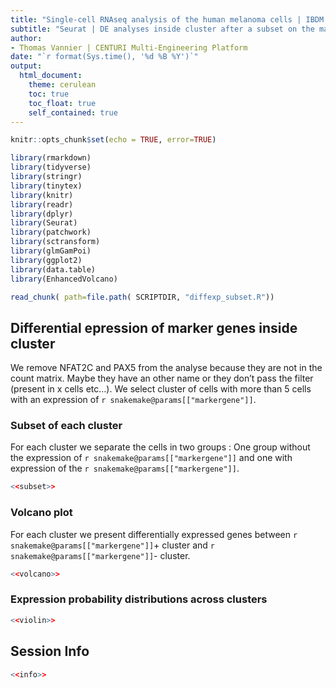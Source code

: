 ```yaml
---
title: "Single-cell RNAseq analysis of the human melanoma cells | IBDM | Marie-Claire Delfini"
subtitle: "Seurat | DE analyses inside cluster after a subset on the marker gene expression"
author:
- Thomas Vannier | CENTURI Multi-Engineering Platform
date: "`r format(Sys.time(), '%d %B %Y')`"
output:
  html_document: 
    theme: cerulean
    toc: true
    toc_float: true
    self_contained: true
---
```


```r
knitr::opts_chunk$set(echo = TRUE, error=TRUE)
```

```r
library(rmarkdown)
library(tidyverse)
library(stringr)
library(tinytex)
library(knitr)
library(readr)
library(dplyr)
library(Seurat)
library(patchwork)
library(sctransform)
library(glmGamPoi)
library(ggplot2)
library(data.table)
library(EnhancedVolcano)
```
[//]: # "Load the various chunks in the various files"
```r
read_chunk( path=file.path( SCRIPTDIR, "diffexp_subset.R"))
```

## Differential epression of marker genes inside cluster

We remove NFAT2C and PAX5 from the analyse because they are not in the count matrix. Maybe they have an other name or they don't pass the filter (present in x cells etc...).
We select cluster of cells with more than 5 cells with an expression of `r snakemake@params[["markergene"]]`. 

### Subset of each cluster

For each cluster we separate the cells in two groups : One group without the expression of `r snakemake@params[["markergene"]]` and one with expression of the `r snakemake@params[["markergene"]]`.

```r
<<subset>>
```

### Volcano plot

For each cluster we present differentially expressed genes between `r snakemake@params[["markergene"]]`+ cluster and `r snakemake@params[["markergene"]]`- cluster.

```r
<<volcano>>
```

### Expression probability distributions across clusters

```r
<<violin>>
```

## Session Info

```r
<<info>>
```